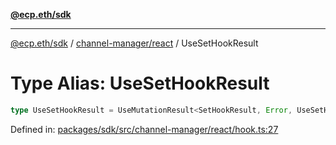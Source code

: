[**@ecp.eth/sdk**](../../../index.mdx)

***

[@ecp.eth/sdk](/sdk-reference/index.mdx) / [channel-manager/react](/sdk-reference/channel-manager/react/index.mdx) / UseSetHookResult

# Type Alias: UseSetHookResult

```ts
type UseSetHookResult = UseMutationResult<SetHookResult, Error, UseSetHookParams>;
```

Defined in: [packages/sdk/src/channel-manager/react/hook.ts:27](https://github.com/ecp-eth/comments-monorepo/blob/main/packages/sdk/src/channel-manager/react/hook.ts#L27)
